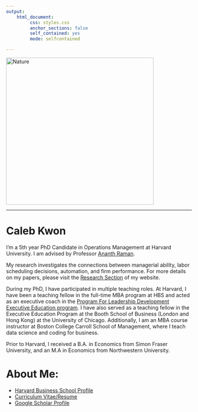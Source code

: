 ```yaml
---
output: 
    html_document:
         css: styles.css
         anchor_sections: false
         self_contained: yes
         mode: selfcontained

---
```


<!-- ```{r setup, include=FALSE} -->
<!-- knitr::opts_chunk$set(dpi=320,fig.width=9) -->
<!-- ``` -->

<!-- <script> -->
<!--    $(document).ready(function() { -->
<!--      $head = $('#header'); -->
<!--      $head.prepend('<img src=\"hbs.jpg\" style=\"float: right;width: 150px;\"/>') -->
<!--    }); -->
<!-- </script> -->

<!-- Global site tag (gtag.js) - Google Analytics -->
<script async src="https://www.googletagmanager.com/gtag/js?id=UA-165847699-1"></script>
<script>
  window.dataLayer = window.dataLayer || [];
  function gtag(){dataLayer.push(arguments);}
  gtag('js', new Date());

  gtag('config', 'UA-165847699-1');
</script>

<!-- # ```{r pic, echo = FALSE, dpi = 320, out.width = "40%"} -->
<!-- # #knitr::include_graphics("images/caleb_light.jfif") -->
<!-- # knitr::include_graphics("images/caleb_1.jpg") -->
<!-- # ``` -->







<!-- <div style="margin-bottom:25px;"> -->
<!-- </div> -->

<!-- <img src="images/caleb_light.jfif" height = "300" style ="display:block; margin-left: auto; margin-right:auto;"> -->



<!-- <style type="text/css"> -->
<!--     /* default styles here for older browsers. -->
<!--        I tend to go for a 600px - 960px width max but using percentages -->
<!--     */ -->
<!--     @media only screen and (min-width: 960px) { -->
<!--         /* styles for browsers larger than 960px; */ -->
<!--     } -->
<!--     @media only screen and (min-width: 1440px) { -->
<!--         /* styles for browsers larger than 1440px; */ -->
<!--     } -->
<!--     @media only screen and (min-width: 2000px) { -->
<!--         /* for sumo sized (mac) screens */ -->
<!--     } -->
<!--     @media only screen and (max-device-width: 480px) { -->
<!--        /* styles for mobile browsers smaller than 480px; (iPhone) */ -->
<!--     } -->
<!--     @media only screen and (device-width: 768px) { -->
<!--        /* default iPad screens */ -->
<!--     } -->
<!--     /* different techniques for iPad screening */ -->
<!--     @media only screen and (min-device-width: 481px) and (max-device-width: 1024px) and (orientation:portrait) { -->
<!--       /* For portrait layouts only */ -->
<!--     } -->

<!--     @media only screen and (min-device-width: 481px) and (max-device-width: 1024px) and (orientation:landscape) { -->
<!--       /* For landscape layouts only */ -->
<!--     } -->
<!-- </style> -->

<!-- <img src="images/caleb_1.jpg" alt="Nature" class="responsive" width = 400> -->
<img src="images/caleb_pic_new.png" alt="Nature" class="responsive" width = 400>

***

# Caleb Kwon 

I'm a 5th year PhD Candidate in Operations Management at Harvard University. I am advised by Professor [Ananth Raman](https://www.hbs.edu/faculty/Pages/profile.aspx?facId=6534). 

My research investigates the connections between managerial ability, labor scheduling decisions, automation, and firm performance. For more details on my papers, please visit the [Research Section](https://calebkwon.com/research.html) of my website. 

During my PhD, I have participated in multiple teaching roles. At Harvard, I have been a teaching fellow in the full-time MBA program at HBS and acted as an executive coach in the [Program For Leadership Development Executive Education program](https://www.exed.hbs.edu/leadership-development/). I have also served as a teaching fellow in the Executive Education Program at the Booth School of Business (London and Hong Kong) at the University of Chicago. Additionally, I am an MBA course instructor at Boston College Carroll School of Management, where I teach data science and coding for business.

Prior to Harvard, I received a B.A. in Economics from Simon Fraser University, and an M.A in Economics from Northwestern University. 


# About Me:

  - [Harvard Business School Profile](https://www.hbs.edu/faculty/Pages/profile.aspx?facId=1160260) 
  - [Curriculum Vitae/Resume](https://calebkwon.com/CV.html)
  - [Google Scholar Profile](https://scholar.google.com/citations?user=mBw3GmIAAAAJ)

